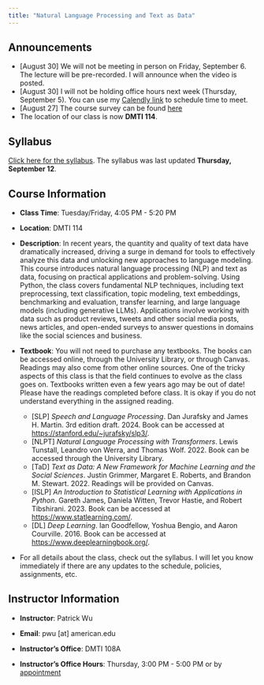```yaml
---
title: "Natural Language Processing and Text as Data"
---
```


## Announcements
* [August 30] We will not be meeting in person on Friday, September 6. The lecture will be pre-recorded. I will announce when the video is posted.
* [August 30] I will not be holding office hours next week (Thursday, September 5). You can use my [Calendly link](https://calendly.com/pwu-american/office-hours) to schedule time to meet. 
* [August 27] The course survey can be found [here](https://american.co1.qualtrics.com/jfe/form/SV_9TVxBqHAH5hjKxo){target="_blank"}
* The location of our class is now **DMTI 114**.

## Syllabus

[Click here for the syllabus](materials/CSC-496-696_NLP_TaD_Syllabus.pdf){target="_blank"}. The syllabus was last updated **Thursday, September 12**.

## Course Information

-   **Class Time**: Tuesday/Friday, 4:05 PM - 5:20 PM

-   **Location**: DMTI 114

-   **Description**: In recent years, the quantity and quality of text data have dramatically increased, driving a surge in demand for tools to effectively analyze this data and unlocking new approaches to language modeling. This course introduces natural language processing (NLP) and text as data, focusing on practical applications and problem-solving. Using Python, the class covers fundamental NLP techniques, including text preprocessing, text classification, topic modeling, text embeddings, benchmarking and evaluation, transfer learning, and large language models (including generative LLMs). Applications involve working with data such as product reviews, tweets and other social media posts, news articles, and open-ended surveys to answer questions in domains like the social sciences and business.

-   **Textbook**: You will not need to purchase any textbooks. The books can be accessed online, through the University Library, or through Canvas. Readings may also come from other online sources. One of the tricky aspects of this class is that the field continues to evolve as the class goes on. Textbooks written even a few years ago may be out of date! Please have the readings completed before class. It is okay if you do not understand everything in the assigned reading.

    -   \[SLP\] *Speech and Language Processing*. Dan Jurafsky and James H. Martin. 3rd edition draft. 2024. Book can be accessed at <https://stanford.edu/~jurafsky/slp3/>{target="_blank"}.
    -   \[NLPT\] *Natural Language Processing with Transformers*. Lewis Tunstall, Leandro von Werra, and Thomas Wolf. 2022. Book can be accessed through the University Library.
    -   \[TaD\] *Text as Data: A New Framework for Machine Learning and the Social Sciences*. Justin Grimmer, Margaret E. Roberts, and Brandon M. Stewart. 2022. Readings will be provided on Canvas.
    -   \[ISLP\] *An Introduction to Statistical Learning with Applications in Python*. Gareth James, Daniela Witten, Trevor Hastie, and Robert Tibshirani. 2023. Book can be accessed at <https://www.statlearning.com/>{target="_blank"}.
    -   \[DL\] *Deep Learning*. Ian Goodfellow, Yoshua Bengio, and Aaron Courville. 2016. Book can be accessed at <https://www.deeplearningbook.org/>{target="_blank"}.

-   For all details about the class, check out the syllabus. I will let you know immediately if there are any updates to the schedule, policies, assignments, etc.

## Instructor Information

-   **Instructor**: Patrick Wu

-   **Email**: pwu \[at\] american.edu

-   **Instructor's Office**: DMTI 108A

-   **Instructor's Office Hours**: Thursday, 3:00 PM - 5:00 PM or by [appointment](https://calendly.com/pwu-american/office-hours){target="_blank"}